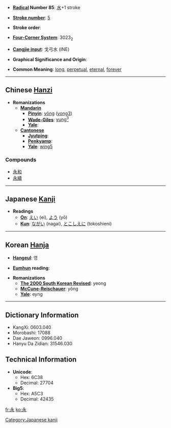 * '''[[Wiktionary:Chinese radical index| Radical]] Number 85''': [[Wiktionary:Chinese radical index 水|水]]+1 stroke

* '''[[Wiktionary:Chinese total strokes index|Stroke number]]''': [[Wiktionary:Chinese total strokes index 5|5]]

* '''Stroke order''': 

* '''[[Wiktionary:Chinese four corner index|Four-Corner System]]''': 3023<sub>2</sub>

* '''[[Wiktionary:Chinese Cangjie index|Cangjie input]]''': 戈弓水 (INE)

* '''Graphical Significance and Origin''': 

* '''Common Meaning''': [[long]], [[perpetual]], [[eternal]], [[forever]]

----

== Chinese [[Hanzi]] ==

* '''Romanizations'''
** '''[[Mandarin]]'''
*** '''[[Pinyin]]''': [[yǒng]] ([[yong3]])
*** '''[[Wade-Giles]]''': [[yung3|yung<sup>3</sup>]]
*** '''[[Yale]]''': 
** '''[[Cantonese]]'''
*** '''[[Jyutping]]''':
*** '''[[Penkyamp]]''': 
*** '''[[Yale]]''': [[wing5]]

===Compounds===
{{top}}
*[[永和]]
*[[永續]]
{{mid}}
{{bottom}}
----

== Japanese [[Kanji]] ==

* '''Readings'''
** '''[[On]]''': [[えい]] (ei), [[よう]] (yō)
** '''[[Kun]]''': [[ながい]] (nagai), [[とこしえに]] (tokoshieni)

[[Category:Japanese kanji]]
----

== Korean [[Hanja]] ==

* '''[[Hangeul]]''': 영

* '''[[Eumhun]] reading''': 

* '''Romanizations'''
** '''[[The 2000 South Korean Revised Romanization|The 2000 South Korean Revised]]''': yeong
** '''[[McCune-Reischauer]]''': yŏng
** '''[[Yale]]''': eyng

----

== Dictionary Information ==

* KangXi: 0603.040
* Morobashi: 17088
* Dae Jaweon: 0996.040
* Hanyu Da Zidian: 31546.030

== Technical Information ==

* '''Unicode''':
** Hex: 6C38
** Decimal: 27704
* '''Big5''':
** Hex: A5C3
** Decimal: 42435

[[fr:永]]
[[ko:永]]